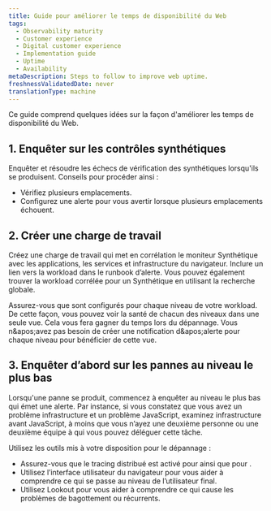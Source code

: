 ```yaml
---
title: Guide pour améliorer le temps de disponibilité du Web
tags:
  - Observability maturity
  - Customer experience
  - Digital customer experience
  - Implementation guide
  - Uptime
  - Availability
metaDescription: Steps to follow to improve web uptime.
freshnessValidatedDate: never
translationType: machine
---
```


Ce guide comprend quelques idées sur la façon d&apos;améliorer les temps de disponibilité du Web.

## 1. Enquêter sur les contrôles synthétiques

Enquêter et résoudre les échecs de vérification des synthétiques lorsqu&apos;ils se produisent. Conseils pour procéder ainsi :

* Vérifiez plusieurs emplacements.
* Configurez une alerte pour vous avertir lorsque plusieurs emplacements échouent.

## 2. Créer une charge de travail

Créez une charge de travail qui met en corrélation le moniteur Synthétique avec les applications, les services et infrastructure du navigateur. Inclure un lien vers la workload dans le runbook d’alerte. Vous pouvez également trouver la workload corrélée pour un Synthétique en utilisant la recherche globale.

Assurez-vous que <InlinePopover type="alerts" />sont configurés pour chaque niveau de votre workload. De cette façon, vous pouvez voir la santé de chacun des niveaux dans une seule vue. Cela vous fera gagner du temps lors du dépannage. Vous n&amp;apos;avez pas besoin de créer une notification d&amp;apos;alerte pour chaque niveau pour bénéficier de cette vue.

## 3. Enquêter d’abord sur les pannes au niveau le plus bas

Lorsqu&apos;une panne se produit, commencez à enquêter au niveau le plus bas qui émet une alerte. Par instance, si vous constatez que vous avez un problème infrastructure et un problème JavaScript, examinez infrastructure avant JavaScript, à moins que vous n’ayez une deuxième personne ou une deuxième équipe à qui vous pouvez déléguer cette tâche.

Utilisez les outils mis à votre disposition pour le dépannage :

* Assurez-vous que le tracing distribué est activé pour <InlinePopover type="browser" />ainsi que pour <InlinePopover type="apm" />.
* Utilisez l’interface utilisateur du navigateur pour vous aider à comprendre ce qui se passe au niveau de l’utilisateur final.
* Utilisez Lookout pour vous aider à comprendre ce qui cause les problèmes de bagottement ou récurrents.